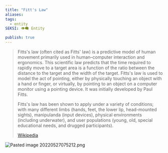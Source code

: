 ```yaml
---
title: "Fitt's Law"
aliases: 
tags:
  - entity
SEKSI: 👁️‍🗨️ Entity

publish: true
---
```



> Fitts's law (often cited as Fitts' law) is a predictive model of human movement primarily used in human–computer interaction and ergonomics. This scientific law predicts that the time required to rapidly move to a target area is a function of the ratio between the distance to the target and the width of the target. Fitts's law is used to model the act of pointing, either by physically touching an object with a hand or finger, or virtually, by pointing to an object on a computer monitor using a pointing device. It was initially developed by Paul Fitts.
>
> Fitts's law has been shown to apply under a variety of conditions; with many different limbs (hands, feet, the lower lip, head-mounted sights), manipulanda (input devices), physical environments (including underwater), and user populations (young, old, special educational needs, and drugged participants).
>
> [Wikipedia](https://en.wikipedia.org/wiki/Fitts's%20law)


<img src="/images/Pasted image 20220527075212.png" alt="Pasted image 20220527075212.png" className="max-w-full h-auto border border-gray-700 my-3 rounded" />
